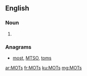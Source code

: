 ==English==

===Noun===
{{head|en|noun plural form}}

# {{plural of|MOT|lang=en}}

===Anagrams===
* [[most#English|most]], [[MTSO#English|MTSO]], [[toms#English|toms]]

[[ar:MOTs]]
[[fr:MOTs]]
[[ku:MOTs]]
[[mg:MOTs]]